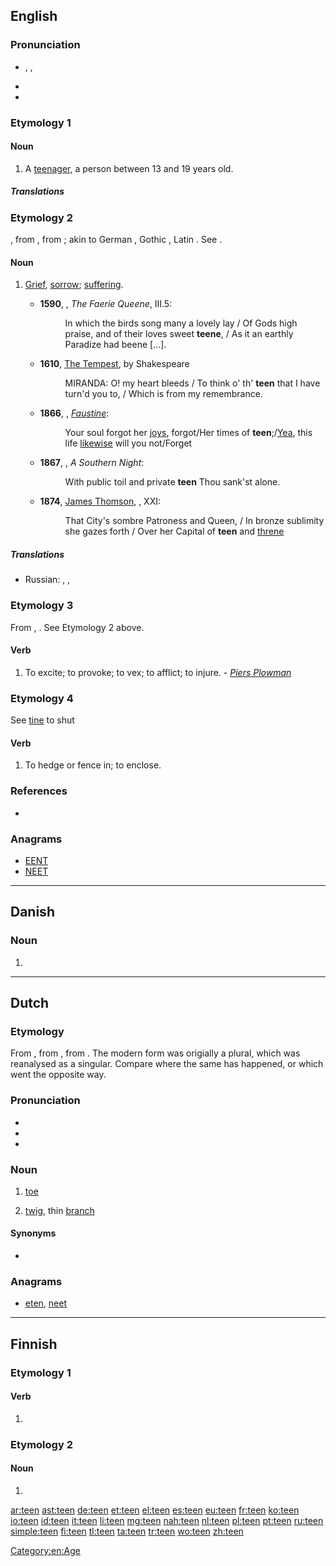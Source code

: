 {{also|-teen}}
==English==

===Pronunciation===
* {{enPR|tēn}}, {{IPA|/tiːn/}}, {{X-SAMPA|/ti:n/}}
* {{rhymes|iːn}}
* {{audio|en-us-teen.ogg|Audio (US)}}

===Etymology 1===
{{back-form|teenager}}

====Noun====
{{en-noun}}

# A [[teenager]], a person between 13 and 19 years old.

=====Translations=====
{{trans-see|teenager}}

===Etymology 2===
{{etyl|enm|en}} {{term|tene|lang=enm}}, from {{etyl|ang|en}} {{term|teona|teōna|reproach, wrong|lang=ang}}, from {{term|teon|teōn|to accuse|lang=ang}}; akin to German {{term|zeihen|lang=de}}, Gothic {{term|𐌲𐌰𐍄𐌴𐌹𐌷𐌰𐌽|tr=gateihan||to tell, announce|lang=got}}, Latin {{term|dicere|dīcere|to say|lang=la}}. See {{term|token}}.

====Noun====
{{en-noun}}

# {{archaic}} [[grief|Grief]], [[sorrow]]; [[suffering]].
#* '''1590''', {{w|Edmund Spenser}}, ''The Faerie Queene'', III.5:
#*: In which the birds song  many a lovely lay / Of Gods high praise, and of their loves sweet '''teene''', / As it an earthly Paradize had beene [...].
#* '''1610''', [[s:The Tempest|The Tempest]], by Shakespeare
#*: MIRANDA: O! my heart bleeds / To think o' th' '''teen''' that I have turn'd you to, / Which is from my remembrance.
#* '''1866''', {{w|Algernon Swinburne}}, ''[[Wikisource:Faustine|Faustine]]'':
#*: Your soul forgot her [[joy]]s, forgot/Her times of '''teen''';/[[Yea]], this life [[likewise]] will you not/Forget
#* '''1867''', {{w|Matthew Arnold}}, ''A Southern Night'':
#*: With public toil and private '''teen''' Thou sank'st alone.
#* '''1874''', [[w:James Thomson (B.V.)|James Thomson]], {{w|The City of Dreadful Night}}, XXI:
#*: That City's sombre Patroness and Queen, / In bronze sublimity she gazes forth / Over her Capital of '''teen''' and [[threne]]

=====Translations=====
{{trans-top|grief, sorrow, suffering}}
* Russian: {{t+|ru|бедствие|n|tr=bédstvije|sc=Cyrl}}, {{t+|ru|горе|n|tr=góre|sc=Cyrl}}, {{t+|ru|несчастье|n|tr=nesčástʼje|sc=Cyrl}}
{{trans-mid}}
{{trans-bottom}}

===Etymology 3===
From {{etyl|ang|en}} {{term|teónian|lang=ang}}, {{term|tnan||to slander, vex|lang=ang}}. See Etymology 2 above.

====Verb====
{{en-verb}}

# {{transitive|obsolete}} To excite; to provoke; to vex; to afflict; to injure. - ''[[Piers Plowman]]''

===Etymology 4===
See [[tine]] to shut

====Verb====
{{en-verb}}

# {{transitive|obsolete|provincial}} To hedge or fence in; to enclose.
#: {{rfquotek|Halliwell}}

===References===
* {{R:Webster 1913}}

===Anagrams===
* [[EENT#English|EENT]]
* [[NEET#English|NEET]]

[[Category:en:Age]]

----

==Danish==

===Noun===
{{head|da|noun form|g=c}}

# {{form of|singular definite|te|lang=da}}

----

==Dutch==

===Etymology===
From {{etyl|dum|nl}} {{term|tee|lang=nl}}, from {{etyl|odt|nl}} {{recons|tea|tēa|lang=odt}}, from {{etyl|gem-pro|nl}} {{recons|taihwǭ|lang=gem-pro}}. The modern form was origially a plural, which was reanalysed as a singular. Compare {{term|schoen|lang=dum}} where the same has happened, or {{term|raaf|lang=nl}} which went the opposite way.

===Pronunciation===
* {{rhymes|eːn|lang=nl}}
* {{audio|Nl-teen.ogg|audio}}
* {{IPA|/ˈteːn/|lang=nl}}

===Noun===
{{nl-noun|m|tenen|teentje}}

# {{anatomy|lang=nl}} [[toe]]
# [[twig]], thin [[branch]]

====Synonyms====
* {{sense|twig}} {{l|nl|twijg}}

===Anagrams===
* [[eten#Dutch|eten]], [[neet#Dutch|neet]]

----

==Finnish==

===Etymology 1===

====Verb====
{{head|fi}}

# {{fi-verb form of|pn=1s|tm=pres|tehdä}}

===Etymology 2===

====Noun====
{{head|fi}}

# {{fi-form of|tee|type=noun|case=genitive|pl=singular}}

[[ar:teen]]
[[ast:teen]]
[[de:teen]]
[[et:teen]]
[[el:teen]]
[[es:teen]]
[[eu:teen]]
[[fr:teen]]
[[ko:teen]]
[[io:teen]]
[[id:teen]]
[[it:teen]]
[[li:teen]]
[[mg:teen]]
[[nah:teen]]
[[nl:teen]]
[[pl:teen]]
[[pt:teen]]
[[ru:teen]]
[[simple:teen]]
[[fi:teen]]
[[tl:teen]]
[[ta:teen]]
[[tr:teen]]
[[wo:teen]]
[[zh:teen]]